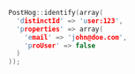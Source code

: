 ```c
PostHog::identify(array(
  'distinctId' => 'user:123',
  'properties' => array(
    'email' => 'john@doe.com',
    'proUser' => false
  )
));
```